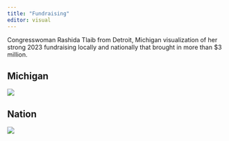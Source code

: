 ```yaml
---
title: "Fundraising"
editor: visual
---
```


Congresswoman Rashida Tlaib from Detroit, Michigan visualization of her strong 2023 fundraising locally and nationally that brought in more than \$3 million.

## Michigan

![](images/tlaibMI_projectx.png){fig-align="center"}

## Nation

![](images/9613x-congresswoman-rashida-tlaib-.png){fig-align="center"}
